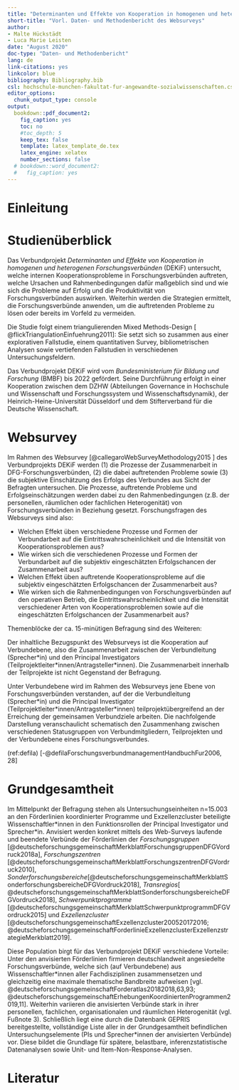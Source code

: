 ```yaml
---
title: "Determinanten und Effekte von Kooperation in homogenen und heterogenen Forschungsverbünden (DEKiF)"
short-title: "Vorl. Daten- und Methodenbericht des Websurveys"
author:
- Malte Hückstädt
- Luca Marie Leisten
date: "August 2020"
doc-type: "Daten- und Methodenbericht"
lang: de
link-citations: yes
linkcolor: blue
bibliography: Bibliography.bib
csl: hochschule-munchen-fakultat-fur-angewandte-sozialwissenschaften.csl
editor_options:
  chunk_output_type: console
output:
  bookdown::pdf_document2:
    fig_caption: yes
    toc: no
    #toc_depth: 5
    keep_tex: false
    template: latex_template_de.tex
    latex_engine: xelatex
    number_sections: false
  # bookdown::word_document2:
  #   fig_caption: yes
---
```


\pagenumbering{gobble}
\tableofcontents

\newpage
\pagenumbering{Roman}
\listoffigures
\addcontentsline{toc}{section}{Abbildungsverzeichnis}

\newpage
\listoftables
\addcontentsline{toc}{section}{Tabellenverzeichnis}

\newpage
\pagenumbering{arabic}


# Einleitung



# Studienüberblick

Das Verbundprojekt *Determinanten und Effekte von Kooperation in homogenen und heterogenen Forschungsverbünden* (DEKiF) untersucht, welche internen Kooperationsprobleme in Forschungsverbünden auftreten, welche Ursachen und Rahmenbedingungen dafür maßgeblich sind und wie sich die Probleme auf Erfolg und die Produktivität von Forschungsverbünden auswirken. Weiterhin werden die Strategien ermittelt, die Forschungsverbünde anwenden, um die auftretenden Probleme zu lösen oder bereits im Vorfeld zu vermeiden.

\vspace{3 mm}

Die Studie folgt einem triangulierenden Mixed Methods-Design [ @flickTriangulationEinfuehrung2011]: Sie setzt sich so zusammen aus einer explorativen Fallstudie, einem quantitativen Survey, bibliometrischen Analysen sowie vertiefenden Fallstudien in verschiedenen Untersuchungsfeldern.

\vspace{3 mm}

Das Verbundprojekt DEKiF wird vom *Bundesministerium für Bildung und Forschung* (BMBF) bis 2022 gefördert. Seine Durchführung erfolgt in einer Kooperation zwischen dem DZHW (Abteilungen Governance in Hochschule und Wissenschaft und Forschungssystem und Wissenschaftsdynamik), der Heinrich-Heine-Universität Düsseldorf und dem Stifterverband für die Deutsche Wissenschaft.

# Websurvey

Im Rahmen des Websurvey [@callegaroWebSurveyMethodology2015 ] des Verbundprojekts DEKiF werden (1) die Prozesse der Zusammenarbeit in DFG-Forschungsverbünden, (2) die dabei auftretenden Probleme sowie (3) die subjektive Einschätzung des Erfolgs des Verbundes aus Sicht der Befragten untersuchen. Die Prozesse, auftretende Probleme und Erfolgseinschätzungen werden dabei zu den Rahmenbedingungen (z.B. der personellen, räumlichen oder fachlichen Heterogenität) von Forschungsverbünden in Beziehung gesetzt. Forschungsfragen des Websurveys sind also:

- Welchen Effekt üben verschiedene Prozesse und Formen der Verbundarbeit auf die Eintrittswahrscheinlichkeit und die Intensität von Kooperationsproblemen aus?
- Wie wirken sich die verschiedenen Prozesse und Formen der Verbundarbeit auf die subjektiv eingeschätzten Erfolgschancen der Zusammenarbeit aus?
- Welchen Effekt üben auftretende Kooperationsprobleme auf die subjektiv eingeschätzten Erfolgschancen der Zusammenarbeit aus?
- Wie wirken sich die Rahmenbedingungen von Forschungsverbünden auf den operativen Betrieb, die Eintrittswahrscheinlichkeit und die Intensität verschiedener Arten von Kooperationsproblemen sowie auf die eingeschätzten Erfolgschancen der Zusammenarbeit aus?

\vspace{3 mm}

Themenblöcke der ca. 15-minütigen Befragung sind des Weiteren:

\vspace{3 mm}

\definecolor{DZHWblue}{RGB}{0,106,178}
\newlist{packed_enum}{enumerate}{5}
\setlist[packed_enum]{label*=(\arabic*)}

\begin{center}
\begin{tcolorbox}[width=10.7cm, sharp corners, colback=DZHWblue!20,
before={\captionof{figure}{Themenblöcke}},
after={}]

\begin{packed_enum}[itemsep=0pt, parsep=0pt]

    \item Initiierung und Auswahl der Verbundmitglieder
    \item Formen der Verbundarbeit
    \item Kommunikation im Verbund
    \item Entwicklung gemeinsamer Forschungsfragen und Verbundziele
    \item Voraussetzungen bzw. Verfahren der Integration von Forschungsergebnissen
    \item Leitung und Koordination des Verbundes
    \item Praktizierte Entscheidungsverfahren
    \item Zusammenarbeit im Verbund
    \item Probleme im Zusammenhang mit der Verbundarbeit
    \item Erfolg der Verbundarbeit
    \item Best Practice von Verbundarbeit
    \item Persönliche Erwartungen an die Mitwirkung im Forschungsverbund
    \item Randbedingungen des Forschungsverbundes
    \item Demografie

\end{packed_enum}

\end{tcolorbox}
\end{center}

\vspace{3 mm}

Der inhaltliche Bezugspunkt des Websurveys ist die Kooperation auf Verbundebene, also die Zusammenarbeit zwischen der Verbundleitung (Sprecher\*in) und den Principal Investigators (Teilprojektleiter\*innen/Antragsteller\*innen). Die Zusammenarbeit innerhalb der Teilprojekte ist nicht Gegenstand der Befragung.

\vspace{3 mm}

Unter Verbundebene wird im Rahmen des Websurveys jene Ebene von Forschungsverbünden verstanden, auf der die Verbundleitung (Sprecher\*in) und die Principal Investigator (Teilprojektleiter\*innen/Antragsteller\*innen) teilprojektübergreifend an der Erreichung der gemeinsamen Verbundziele arbeiten. Die nachfolgende Darstellung veranschaulicht schematisch den Zusammenhang zwischen verschiedenen Statusgruppen von Verbundmitgliedern, Teilprojekten und der Verbundebene eines Forschungsverbundes.

(ref:defila) [-@defilaForschungsverbundmanagementHandbuchFur2006, 28]
\newcommand{\source}[1]{\caption*{Source: {#1}} }

\begin{figure}[h]
\caption{Bezugsebene des Websurvey}
  \centering
     \includegraphics[width=.9\textwidth]{Verbundebene.png}\linebreak

  \begin{footnotesize}
  \textit{Quelle: Eigene Darstellung, in Anlehnung an Defila et al. (ref:defila)}
  \end{footnotesize}
  \label{fig:Schimank}
\end{figure}

# Grundgesamtheit

Im Mittelpunkt der Befragung stehen als Untersuchungseinheiten n=15.003 an den Förderlinien koordinierter Programme und Exzellenzcluster beteiligte Wissenschaftler\*innen in den Funktionsrollen der Principal Investigator  und Sprecher\*in. Anvisiert werden konkret mittels des Web-Surveys laufende und beendete Verbünde der Förderlinien der _Forschungsgruppen_ [@deutscheforschungsgemeinschaftMerkblattForschungsgruppenDFGVordruck2018a],
_Forschungszentren_ [@deutscheforschungsgemeinschaftMerkblattForschungszentrenDFGVordruck2010],
_Sonderforschungsbereiche_[@deutscheforschungsgemeinschaftMerkblattSonderforschungsbereicheDFGVordruck2018], _Transregios_[ @deutscheforschungsgemeinschaftMerkblattSonderforschungsbereicheDFGVordruck2018], _Schwerpunktprogramme_ [@deutscheforschungsgemeinschaftMerkblattSchwerpunktprogrammDFGVordruck2015] und
_Exzellenzcluster_ [@deutscheforschungsgemeinschaftExzellenzcluster200520172016; @deutscheforschungsgemeinschaftForderlinieExzellenzclusterExzellenzstrategieMerkblatt2019].

Diese Population birgt für das Verbundprojekt DEKiF verschiedene Vorteile: Unter den anvisierten Förderlinien firmieren deutschlandweit angesiedelte Forschungsverbünde, welche sich (auf Verbundebene) aus Wissenschaftler*innen aller Fachdisziplinen zusammensetzen und gleichzeitig eine maximale thematische Bandbreite aufweisen [vgl. @deutscheforschungsgemeinschaftForderatlas20182018,63,93; @deutscheforschungsgemeinschaftErhebungenKoordiniertenProgrammen2019,11]. Weiterhin variieren die anvisierten Verbünde stark in ihrer personellen, fachlichen, organisationalen und räumlichen Heterogenität (vgl. Fußnote 3). Schließlich liegt eine durch die Datenbank GEPRIS bereitgestellte, vollständige Liste aller in der Grundgesamtheit befindlichen Untersuchungselemente (PIs und Sprecher\*innen der anvisierten Verbünde) vor. Diese bildet die Grundlage für spätere, belastbare, inferenzstatistische Datenanalysen sowie Unit- und Item-Non-Response-Analysen.

\newpage

# Literatur {-#literatur}
\setlength{\parindent}{-0.2in}
\setlength{\leftskip}{0.2in}
\setlength{\parskip}{0pt}
\noindent
